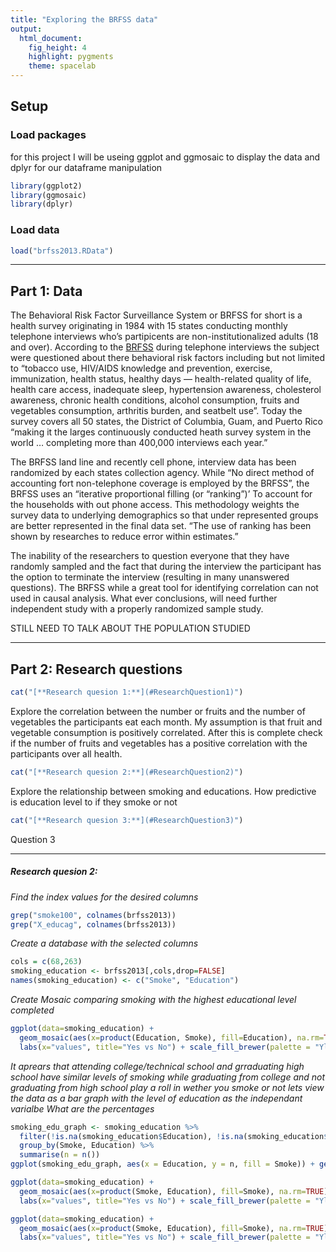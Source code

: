 ```yaml
---
title: "Exploring the BRFSS data"
output: 
  html_document: 
    fig_height: 4
    highlight: pygments
    theme: spacelab
---
```



## Setup

### Load packages
for this project I will be useing ggplot and ggmosaic to display the data and dplyr for our dataframe manipulation

```r
library(ggplot2)
library(ggmosaic)
library(dplyr)
```

### Load data


```r
load("brfss2013.RData")
```


* * *

## Part 1: Data

The Behavioral Risk Factor Surveillance System or BRFSS for short is a health survey originating in 1984 with 15 states conducting monthly telephone interviews who’s partipicents are non-institutionalized adults (18 and over). According to the [BRFSS](https://www.cdc.gov/brfss/annual_data/2013/pdf/Overview_2013.pdf) during telephone interviews the subject were questioned about there behavioral risk factors including but not limited to “tobacco use, HIV/AIDS knowledge and prevention, exercise, immunization, health status, healthy days — health-related quality of life, health care access, inadequate sleep, hypertension awareness, cholesterol awareness, chronic health conditions, alcohol consumption, fruits and vegetables consumption, arthritis burden, and seatbelt use”.  Today the survey covers all 50 states, the District of Columbia, Guam, and Puerto Rico “making it the larges continuously conducted heath survey system in the world … completing more than 400,000 interviews each year.” 

The BRFSS land line and recently cell phone, interview data has been randomized by each states collection agency.  While “No direct method of accounting fort non-telephone coverage is employed by the BRFSS”, the BRFSS uses an “iterative proportional filling (or “ranking”)’ To account for the households with out phone access.  This methodology weights the survey data to underlying demographics so that under represented groups are better represented in the final data set. “The use of ranking has been shown by researches to reduce error within estimates.”

The inability of the researchers to question everyone that they have randomly sampled and the fact that during the interview the participant has the option to terminate the interview (resulting in many unanswered questions). The BRFSS while a great tool for identifying correlation can not used in causal analysis.  What ever conclusions, will need further independent study with a properly randomized sample study. 

STILL NEED TO TALK ABOUT THE POPULATION STUDIED

* * *


## Part 2: Research questions

```r
cat("[**Research quesion 1:**](#ResearchQuestion1)")
```

Explore the correlation between the number or fruits and the number of vegetables the participants eat each month. My assumption is that fruit and vegetable consumption is positively correlated.  After this is complete check if the number of fruits and vegetables has a positive correlation with the participants over all health.

```r
cat("[**Research quesion 2:**](#ResearchQuestion2)")
```
Explore the relationship between smoking and educations. How predictive is education level to if they smoke or not

```r
cat("[**Research quesion 3:**](#ResearchQuestion3)")
```
Question 3


* * *

##### **Research quesion 2:** {#ResearchQuestion2}

*Find the index values for the desired columns*
```r
grep("smoke100", colnames(brfss2013))
grep("X_educag", colnames(brfss2013))
```
*Create a database with the selected columns*
```r
cols = c(68,263)
smoking_education <- brfss2013[,cols,drop=FALSE]
names(smoking_education) <- c("Smoke", "Education")
```
*Create Mosaic comparing smoking with the highest educational level completed*
```r
ggplot(data=smoking_education) +
  geom_mosaic(aes(x=product(Education, Smoke), fill=Education), na.rm=TRUE) +
  labs(x="values", title="Yes vs No") + scale_fill_brewer(palette = "YlOrRd")
```

*It aprears that attending college/technical school and grraduating high school have similar levels of smoking while graduating from college and not graduating from high school play a roll in wether you smoke or not lets view the data as a bar graph with the level of education as the independant varialbe*
*What are the percentages*
```r
smoking_edu_graph <- smoking_education %>%
  filter(!is.na(smoking_education$Education), !is.na(smoking_education$Smoke)) %>%
  group_by(Smoke, Education) %>%
  summarise(n = n())
ggplot(smoking_edu_graph, aes(x = Education, y = n, fill = Smoke)) + geom_bar(stat = "identity", position = position_dodge(0.6), alpha = 0.8) + scale_fill_brewer(palette = "YlOrRd") + scale_y_continuous("count") + labs(title = "Smoking distribution by Education level") + coord_flip()
```

```r
ggplot(data=smoking_education) +
  geom_mosaic(aes(x=product(Smoke, Education), fill=Smoke), na.rm=TRUE) +
  labs(x="values", title="Yes vs No") + scale_fill_brewer(palette = "YlOrRd") + theme(axis.text.x = element_text(angle = 45))
```

```r
ggplot(data=smoking_education) +
  geom_mosaic(aes(x=product(Smoke, Education), fill=Smoke), na.rm=TRUE) +
  labs(x="values", title="Yes vs No") + scale_fill_brewer(palette = "YlOrRd") + theme(axis.text.x = element_text(angle = 45)) + coord_fixed(ratio = 1)
```

